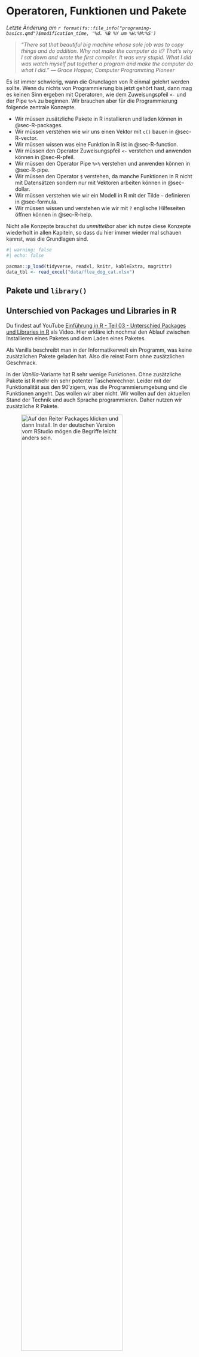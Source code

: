 # Operatoren, Funktionen und Pakete {#sec-basics}

*Letzte Änderung am `r format(fs::file_info("programing-basics.qmd")$modification_time, '%d. %B %Y um %H:%M:%S')`*

> *"There sat that beautiful big machine whose sole job was to copy things and do addition. Why not make the computer do it? That's why I sat down and wrote the first compiler. It was very stupid. What I did was watch myself put together a program and make the computer do what I did." --- Grace Hopper, Computer Programming Pioneer*

Es ist immer schwierig, wann die Grundlagen von R einmal gelehrt werden sollte. Wenn du nichts von Programmierung bis jetzt gehört hast, dann mag es keinen Sinn ergeben mit Operatoren, wie dem Zuweisungspfeil `<-` und der Pipe `%>%` zu beginnen. Wir brauchen aber für die Programmierung folgende zentrale Konzepte.

-   Wir müssen zusätzliche Pakete in R installieren und laden können in @sec-R-packages.
-   Wir müssen verstehen wie wir uns einen Vektor mit `c()` bauen in @sec-R-vector.
-   Wir müssen wissen was eine Funktion in R ist in @sec-R-function.
-   Wir müssen den Operator Zuweisungspfeil `<-` verstehen und anwenden können in @sec-R-pfeil.
-   Wir müssen den Operator Pipe `%>%` verstehen und anwenden können in @sec-R-pipe.
-   Wir müssen den Operator `$` verstehen, da manche Funktionen in R nicht mit Datensätzen sondern nur mit Vektoren arbeiten können in @sec-dollar.
-   Wir müssen verstehen wie wir ein Modell in R mit der Tilde `~` definieren in @sec-formula.
-   Wir müssen wissen und verstehen wie wir mit `?` englische Hilfeseiten öffnen können in @sec-R-help.

Nicht alle Konzepte brauchst du *unmittelbar* aber ich nutze diese Konzepte wiederholt in allen Kapiteln, so dass du hier immer wieder mal schauen kannst, was die Grundlagen sind.

```r
#| warning: false
#| echo: false

pacman::p_load(tidyverse, readxl, knitr, kableExtra, magrittr)
data_tbl <- read_excel("data/flea_dog_cat.xlsx")

```

## Pakete und `library()` {#sec-R-packages}

::: callout-tip
## Unterschied von Packages und Libraries in R

Du findest auf YouTube [Einführung in R - Teil 03 - Unterschied Packages und Libraries in R](https://youtu.be/TWimhd3ZyMM) als Video. Hier erkläre ich nochmal den Ablauf zwischen Installieren eines Paketes und dem Laden eines Paketes.
:::

[Als Vanilla beschreibt man in der Informatikerwelt ein Programm, was keine zusätzlichen Pakete geladen hat. Also die reinst Form ohne zusätzlichen Geschmack.]{.aside}

In der *Vanilla*-Variante hat R sehr wenige Funktionen. Ohne zusätzliche Pakete ist R mehr ein sehr potenter Taschenrechner. Leider mit der Funktionalität aus den 90'zigern, was die Programmierumgebung und die Funktionen angeht. Das wollen wir aber nicht. Wir wollen auf den aktuellen Stand der Technik und auch Sprache programmieren. Daher nutzen wir zusätzliche R Pakete.

![Auf den Reiter *Packages* klicken und dann *Install*. In der deutschen Version vom RStudio mögen die Begriffe leicht anders sein.](images/programing_01.PNG){#fig-pro-01 fig-align="center" width="80%"}

In @fig-pro-01 wird gezeigt wie du ein zusätzliches Paket installieren kannst. Hierbei ist nochmal wichtig den semantischen Unterschied zu wissen. Es gibt das Paket `tidyverse` was wir viel nutzen. Wir installieren *einmalig* Pakete der Funktion `install.packages()` oder eben wie in @fig-pro-01 gezeigt. Wir nutzen die Funktion `library()` um ein Paket in R zu laden. Ja, es müsste anders heisen, tut es aber nicht.

```r
#| eval: false

## Das Paket tidyverse installieren - einmalig
install.packages(tidyverse)

## Das Paket tidyverse laden - jedes Mal
library(tidyverse)
```

Nun muss man sich immer merken, ob das Paket schon installiert ist oder man schreibt relativ viele `library()` untereinander. Das passiert schnell, wenn du viele Pakete laden willst. Dafür erlaubt dir das Paket `pacman` eine Vereinfachung. Die Funktion `p_load()` installiert Pakete, wenn die Pakete nicht installiert sind. Sollten die Pakete installiert sein, so werden die Pakete geladen. Du musst nur einmal `install.packages(pacman)` ausführen um das Paket `pacman` zu installieren.

```r
#| eval: false

pacman::p_load(tidyverse, magrittr, readxl)
```

## Anordnung der Fenster im RStudio

Wie dir sicherlich aufgefallen ist, sind in meinen Videos die einzelnen Kacheln im RStudio anders angeordnet. Der Grund ist einfach. Wir sind die meiste Zeit in dem Skript auf der linken Seite und schicken dann den R Code auf die rechte Seite. Normalerweise sind das Skript und die R Console links untereinander angeordnet. Das finde ich aber disfunktional. In @fig-pro-02 und @fig-pro-03 kannst du nachvollziehen, wie du die Anordnung der Kacheln im R Studio ändern kannst.

![Auf den Reiter *Tools* klicken und dann *Global Options...*. In der deutschen Version vom RStudio mögen die Begriffe leicht anders sein.](images/programing_02.png){#fig-pro-02 fig-align="center" width="40%"}

![Auf den Reiter *Pane Layout* klicken und dann die Kacheln so anordnen wie du sie hier siehst. In der deutschen Version vom RStudio mögen die Begriffe leicht anders sein.](images/programing_03.png){#fig-pro-03 fig-align="center" width="80%"}

::: column-margin
Du kannst vieles in den *Global Options...* anpassen - unter anderem auch das Aussehen (eng. *Appearance*).
:::

## Einen Vektor bauen `c()` {#sec-R-vector}

Wir können mit der Funktion `c()` Zahlen und Wörter zu einem Vektor kombinieren.

```r
c("dog", "dog", "cat", "cat", "fox", "fox")
```

Hier werden die Wörter "dog", "cat" und "fox" miteinader in einen Vektor kombiniert. Wir erinnern uns an das `$` Zeichen, was uns erlaubt eine Variable als Vektor aus einem `tibble()`herauszuziehen.

Wir können auch Zahlen zusammenbauen oder aber ganze Bereiche mit dem `:` definieren. Wir lesen den `:` als "von bis".

```r
c(1, 8, 4, 5)
```

Die Zahlen von `1` bis `5` werden durch den `:` ausgegeben.

```r
c(1:5)
```

## Funktionen {#sec-R-function}

Wir haben schon einige Funktion nebenbei in R kennengelernt. Zum einen `as.factor()` um einen Faktor zu erstellen oder aus dem @sec-R-packages, wo wir die Funktion `install.packages()` nutzen um ein Paket zu installieren oder aber die Funktion `library()` um ein Paket in R zu laden.

Funktionen sehen aus wie Wörter. Haben aber keine Gänsefüßchen und beinhalten auch keine Daten oder Vektoren. Funktionen können mit Daten und Vektoren rechnen und geben das Berechnete dann wieder. Nehmen wir als Beispiel die Funktion `mean()`, die den Mittelwert von einer Reihe Zahlen berechnet.

```r
y <- c(1.2, 3.4, 2.1, 6, 4.3)
mean(y)
```

[Eigentlich müssen in der Programmierung Objekte erst **deklariert** und somit erschaffen werden. Erst dann können Objekte **initalisiert** und somit befüllt bzw. etwas zugewiesen werden.]{.aside}

Wir sehen, dass wir mit der Funktion `c()` die Zahlen $1.2, 3.4, 2.1, 6, 4.3$ zusammenkleben. Danach speichern wir die Zahlen in den Objekt `y` als einen Vektor ab. Wir müssen `y` nicht erst erschaffen, das Erschaffen und Speichern passiert in R in einem Schritt. Wir stecken nun den Vektor `y` in die Funktion `mean()` und erhalten den Mittelwert von $3.4$ der Zahlen wiedergegeben.

Wir können auch eigene Funktionen mit dem Befehl `function(){}` erstellen. Du siehst schon den Unterschied, es sind hier zwei unterschiedlich Klammern. Schauen wir uns die Anwendung einmal im Beispiel an. Im ersten Fall bauen wir uns eine Funktion, die eigentlich nur die Aufgabe hat mehre Zeilen Code zusammenzufassen. Wir müssen die drei `...` Punkte in die Funktion schreiben, da wir der Funktion nichts an Werten übergeben. Wenn wir `my_mean()` ausführen, erhalten wir immer den gleichen Mittelwert wieder.

::: column-margin
Die Funktion `divide_by()` ist ein Alias für `/`. Siehe dazu auch [Aliases in magrittr](https://magrittr.tidyverse.org/reference/aliases.html).
:::

```r
my_mean <- function(...){
   res <- c(1.2, 3.4, 2.1, 6, 4.3) %>% sum() %>% divide_by(5) 
   return(res)
}

my_mean()
```

In dem vorherigen Fall können wir die Funktion `my_mean()` zwar wiederholt nutzen, aber es wäre schon besser, wenn wir einen beliebigen Zahlenvektor `y` in die Funktion stecken könnten und dann den Mittelwert berechnet bekommen. Wir bauen uns also eigentlich die in R schon existierende Funktion `mean()` nach.

```r
my_mean <- function(y){
   res <- sum(y) / length(y)
   return(res)
}

my_mean(y = c(1.2, 3.4, 2.1, 6, 4.3))
```

Wichtig ist, dass jeder Funktionsblock `{}` mit einem `return()` endet in dem das Objekt steht, was von der Finktion zurückgegeben werden soll.

## Zuweisungspfeil `<-` {#sec-R-pfeil}

Mit dem Zuweisungspfeil speichern wir *Dinge* in Objekte. Das heißt wir speichern damit intern in R Datensätze und viele andere Sachen, die wir dan später wieder verwenden wollen. Schauen wir uns das einmal im Beispiel an. Schrieben wir nur den Vektor `c()` mit Hunden und Katzen darin, so erscheint eine Ausgabe in R.

```r
c("dog", "dog", "cat", "cat", "fox", "fox")
```

Schreiben wir den gleichen Vektor und nutzen den Zuweisungspfeil, dann wird der Vektor in dem Objekt `animal` gespeichert. Wenn du `Strg Enter` drückst, dann erstellt das RStudio automatisch den Zuweisungspfeil `<-`.

```r
animal <- c("dog", "dog", "cat", "cat", "fox", "fox")
```

Wie kommen wir jetzt an die Sachen, die in `animal` drin sind? Wir können einfach `animal` in R schreiben und dann wird uns der Inhalt von `animal` ausgegeben.

```r
animal
```

[Der Zuweisungspfeil `<-` ist zentral für die Nutzung von R. Wenn du `Strg Enter` drückst, dann erstellt das RStudio automatisch den Zuweisungspfeil `<-`.]{.aside}

Wir nutzen den Zuweisungspfeil `<-` ist zentral für die Nutzung von R. Wir brauchen den Zuweisungspfeil `<-` um Objekte in R zu erschaffen und Ergebnisse intern abzuspeichern. Zusammen mit Funktionen nutzen wir nur noch die Pipe `%>%` öfter.

## Pipe `%>%` {#sec-R-pipe}

::: callout-tip
## Pipes in R

Du findest auf YouTube [Einführung in R - Teil 11 - Pipes in R](https://youtu.be/6u4RR26eqNw) als Video. Hier erkläre ich den Zusammenhang nochmal in einem Video.
:::

Im Weiteren nutzen wir den Pipe Operator dargestellt als `%>%`. Du kannst dir den Pipe Operator als eine Art Röhre vorstellen in dem die Daten verändert werden und dann an die nächste Funktion weitergeleitet werden. Im folgenden siehst du viele Funktionen, die aneinander über Objekte miteinander verbunden werden. Im @sec-dplyr erfährst du mehr über die Funktionen `select()`und `filter()`.

```r
data_tbl <- read_excel("data/flea_dog_cat.xlsx")
animal_1_tbl <- select(data_tbl, animal, jump_length)
animal_2_tbl <- filter(animal_1_tbl, jump_length >= 4)
sort(animal_2_tbl$jump_length)


data_tbl %>% 
  select(animal, jump_length) %>% 
  filter(jump_length >= 4) %>% 
  pull(jump_length) %>% 
  sort

```

Im unteren Beispiel siehst du die Nutzung des Pipe Operators `%>%`. Das Ergebnis ist das gleiche, aber der Code ist einfacher zu lesen. Wir nehmen den Datensatz `data_tbl` leiten den Datensatz in den Funktion `select()` und wählen die Spalten `animal` sowie `jump_length`. Dann filtern wir noch nach `jump_length`größer als 4 cm. Dann ziehen wir uns mit der Funktion `pull()` die Spalte `jump_length` aus dem Datensatz. Den Vektor leiten wir dann weiter in die Funktion `sort()` und erhalten die sortierten Sprunglängen zurück.

In @fig-pro-04 und @fig-pro-05 sehen wir, wie wir den Shortcut für das Erstellen des Pipe Operators umdefinieren. Danach können wir einfach den Shortcut nutzen und müssen nicht immer händisch den Pipe Operator eingeben.

![Auf den Reiter *Modify Keyboard Shortcuts* klicken. In der deutschen Version vom RStudio mögen die Begriffe leicht anders sein.](images/programing_04.png){#fig-pro-04 fig-align="center" width="40%"}

![Im Suchfeld *pipe* eingeben und dann in das Feld mit dem Shortcut klicken. Danach `Alt` und `.` klicken. Danach wird der Pipe Operator mit dem Shortcut `Alt .` gesetzt. In der deutschen Version vom RStudio mögen die Begriffe leicht anders sein.](images/programing_05.png){#fig-pro-05 fig-align="center" width="100%"}

Was gibt es noch an Pipes? Wir haben noch den `%$%`-Pipe oder auch Dollar-Pipe genannt. Hier können wir dann die Namen der Spalten weiterleiten.

```r
data_tbl %$%
  cor(jump_length, flea_count)
```

Oder wir nutzen die `%<>%`-Pipe oder Backward-Pipe. Hier können wir uns dann auch den Zuweisungspfeil sparen. Ja, das ist schon eine Freude.

```r
data_tbl %<>%
  mutate(animal = as.factor(animal))

data_tbl %>% head(n = 2)
```

## Spalte extrahieren `$` {#sec-dollar}

Wir nutzen eigentlich die Funktion `pull()` um eine Spalte bzw. Vektor aus einem Datensatz zu extrahieren.

```r
data_tbl %>% 
  pull(animal)
```

Manche Funktionen in R, besonders die älteren Funktionen, benötigen keinen Datensatz sondern meist zwei bis drei Vektoren. Das heißt, wir können nicht einfach einen Datensatz in eine Funktion über `data = data_tbl` stecken sondern müssen der Funktion Vektoren übergeben. Dafür nutzen wir den `$` Operator.

```r
data_tbl$animal

data_tbl$jump_length
```

Wir werden versuchen diese Schreibweise zu vermeiden, aber manchmal ist es sehr nützlich die Möglichkeit zu haben auf diese Weise eine Spalte zu extrahieren.

## Modelle definieren mit `formula` {#sec-formula}

Wir müssen später Modelle in R definieren um zum Beispiel den t Test oder aber eine lineare Regression rechnen zu können. Wir nutzen dazu in R die `formula` Syntax. Das heißt links von der Tilde `~` steht das $y$, also der Spaltenname aus dem Datensatz `data =` den wir nutzen, der das Outcome repräsentiert. Rechts von der Tilde `~` stehen alle $x_1, ..., x_p$, also alle Spalten aus dem Datensatz `data =` den wir nutzen, der die Einflussfaktoren repräsentiert.

In unserem Beispiel mit den Hunde- und Katzenflöhen aus @sec-example-2 wäre das $y$ die Spalte `jump_length` und das $x$ der Faktor `animal`. Wir erstellen mit der Funktion `formula()` das Modell in R. Wir brauchen später die Funktion `formula` nur implizit, aber hier ist es gut, das du einmal siehst, wie so eine Formula in R aussieht.

```r
formula(jump_length ~ animal)
```

Wenn die Formel sehr lang wird bzw. wir die Namen der Spalten aus anderen Funktionen haben, können wir auch die Funktion `reformulate()` nutzen. Wir brauchen die Funktion aber eher im Bereich des maschinellen Lernens. Hier ist die Funktion `reformulate()` aufgeführt, da es inhaltlich passt.

```r
reformulate(termlabels = c("animal", "sex", "site"),
            response = "jump_length",
            intercept = TRUE)
```

## Hilfe mit `?` {#sec-R-help}

Das Fragezeichen `?` vor einem Funktionsnamen erlaubt die Hilfeseite zu öffnen. Die Hilfsseiten findest du auch in einem der Reiter im RStudio.

![Neben den Paketen in R findet sich auch der Reiter Help, wo du Hilfe für die einzelnen Funktionen findets..](images/basics-help.png){#fig-basic-01 fig-align="center"}

